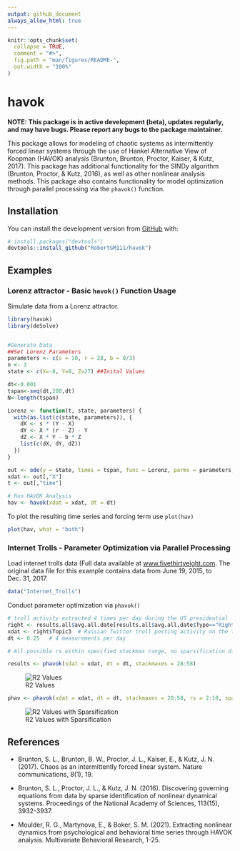 ```yaml
---
output: github_document
always_allow_html: true
---
```


<!-- README.md is generated from README.Rmd. Please edit that file -->

```r
knitr::opts_chunk$set(
  collapse = TRUE,
  comment = "#>",
  fig.path = "man/figures/README-",
  out.width = "100%"
)
```

# havok

**NOTE: This package is in active development (beta), updates regularly, and may have bugs. Please report any bugs to the package maintainer.**

This package allows for modeling of chaotic systems as intermittently forced linear systems through the use of Hankel Alternative View of Koopman (HAVOK) analysis (Brunton, Brunton, Proctor, Kaiser, & Kutz, 2017). This package has additional functionality for the SINDy algorithm (Brunton, Proctor, & Kutz, 2016), as well as other nonlinear analysis methods. This package also contains functionality for model optimization through parallel processing via the `phavok()` function.


## Installation

You can install the development version from [GitHub](https://github.com/) with:

``` r
# install.packages("devtools")
devtools::install_github("RobertGM111/havok")
```
<!--
``` r
install.packages("havok")
```
-->

## Examples

### Lorenz attractor - Basic `havok()` Function Usage

Simulate data from a Lorenz attractor.

```r
library(havok)
library(deSolve)


#Generate Data
##Set Lorenz Parameters
parameters <- c(s = 10, r = 28, b = 8/3)
n <- 3
state <- c(X=-8, Y=8, Z=27) ##Inital Values

dt<-0.001
tspan<-seq(dt,200,dt)
N<-length(tspan)

Lorenz <- function(t, state, parameters) {
  with(as.list(c(state, parameters)), {
    dX <- s * (Y - X)
    dY <- X * (r - Z) - Y
    dZ <- X * Y - b * Z
    list(c(dX, dY, dZ))
  })
}

out <- ode(y = state, times = tspan, func = Lorenz, parms = parameters, rtol = 1e-12, atol = 1e-12)
xdat <- out[,"X"]
t <- out[,"time"]

# Run HAVOK Analysis
hav <- havok(xdat = xdat, dt = dt)
```

To plot the resulting time series and forcing term use `plot(hav)`

```r
plot(hav, what = "both")
```


### Internet Trolls - Parameter Optimization via Parallel Processing

Load internet trolls data (Full data available at [www.fivethirtyeight.com](https://fivethirtyeight.com/features/why-were-sharing-3-million-russian-troll-tweets/?fbclid=IwAR0PEu76Gtl_jHaXvghjmdQOAio_qgqe-bJp6ZQRbh5mt94EPQ884IA0XCA). The original data file for this example contains data from June 19, 2015, to Dec. 31, 2017.

```r
data("Internet_Trolls")
```

Conduct parameter optimization via `phavok()`

```r

# troll activity extracted 4 times per day during the US presidential  election year 2016 on 11 different topics 
right <- results.all$avg.all.date[results.all$avg.all.date$Type=="Right",] # only right-wing trolls
xdat <- right$Topic3  # Russian Twitter troll posting activity on the topic of Racial Justice/Black Lives Matter
dt <- 0.25   # 4 measurements per day

# All possible rs within specified stackmax range, no sparsification dimension

results <- phavok(xdat = xdat, dt = dt, stackmaxes = 28:58)
```

![R2 Values](man/figures/README-plotting-2.png)
```r
phav <- phavok(xdat = xdat, dt = dt, stackmaxes = 28:58, rs = 2:10, sparsify = T)
```
![R2 Values with Sparsification](man/figures/README-plotting-3.png)

## References

* Brunton, S. L., Brunton, B. W., Proctor, J. L., Kaiser, E., & Kutz, J. N. (2017). Chaos as an intermittently forced linear system. Nature communications, 8(1), 19.

* Brunton, S. L., Proctor, J. L., & Kutz, J. N. (2016). Discovering governing equations from data by sparse identification of nonlinear dynamical systems. Proceedings of the National Academy of Sciences, 113(15), 3932-3937.

* Moulder, R. G., Martynova, E., & Boker, S. M. (2021). Extracting nonlinear dynamics from psychological and behavioral time series through HAVOK analysis. Multivariate Behavioral Research, 1-25.
